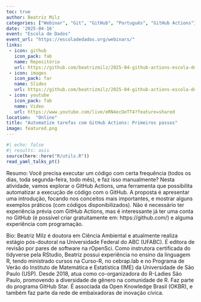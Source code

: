 ```yaml
---
toc: true
author: Beatriz Milz
categories: ["Webinar", "Git", "GitHub", "Português", "GitHub Actions"]
date: '2025-04-16'
event: "Escola de Dados"
event_url: "https://escoladedados.org/webinars/"
links:
 - icon: github
   icon_pack: fab
   name: Repositório
   url: https://github.com/beatrizmilz/2025-04-github-actions-escola-de-dados/tree/main
 - icon: images
   icon_pack: far
   name: Slides
   url: https://github.com/beatrizmilz/2025-04-github-actions-escola-de-dados/blob/main/slides.pdf
 - icon: youtube
   icon_pack: fab
   name: Video
   url: https://www.youtube.com/live/eRN4ecOeTT4?feature=shared
location:  "Online"
title: "Automatize tarefas com GitHub Actions: Primeiros passos"
image: featured.png
---
```


```r
#| echo: false
#| results: asis
source(here::here("R/utils.R"))
read_yaml_talks_pt()
```

Resumo: Você precisa executar um código com certa frequência (todos os dias, toda segunda-feira, todo mês), e faz isso manualmente? Nesta atividade, vamos explorar o GitHub Actions, uma ferramenta que possibilita automatizar a execução de código com o GitHub. A proposta é apresentar uma introdução, focando nos conceitos mais importantes, e mostrar alguns exemplos práticos (com códigos disponibilizados). Não é necessário ter experiência prévia com GitHub Actions, mas é interessante já ter uma conta no GitHub (é possível criar gratuitamente em: https://github.com/) e alguma experiência com programação.

Bio: Beatriz Milz é doutora em Ciência Ambiental e atualmente realiza estágio pós-doutoral na Universidade Federal do ABC (UFABC). É editora de revisão por pares de software na rOpenSci. Como instrutora certificada do tidyverse pela RStudio, Beatriz possui experiência no ensino da linguagem R, tendo ministrado cursos na Curso-R, no cebrap.lab e no Programa de Verão do Instituto de Matemática e Estatística (IME) da Universidade de São Paulo (USP). Desde 2018, atua como co-organizadora do R-Ladies São Paulo, promovendo a diversidade de gênero na comunidade de R. Faz parte do programa GitHub Star. É associada da Open Knowledge Brasil (OKBR), e também faz parte da rede de embaixadoras de inovação cívica.
